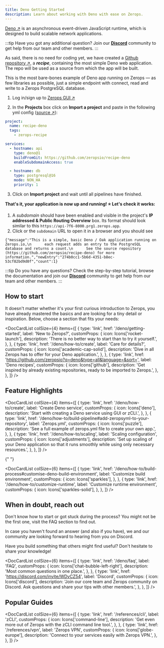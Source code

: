 ```yaml
---
title: Deno Getting Started
description: Learn about working with Deno with ease on Zerops.
---
```



[Deno ↗](https://deno.org/en) is an asynchronous event-driven JavaScript runtime, which is designed to build scalable network applications.

:::tip
Have you got any additional question? Join our **[Discord](https://discord.com/invite/WDvCZ54)** community to get help from our team and other members.
:::


As said, there is no need for coding yet, we have created a [Github repository ↗](https://github.com/zeropsio/recipe-deno), a **_recipe_**, containing the most simple Deno web application. The repo will be used as a source from which the app will be built.

<CustomCard title="No Fuss, Just Deploy with Speed!" emoji="🚀">
  This is the most bare-bones example of Deno app running on Zerops — as few libraries as possible,
  just a simple endpoint with connect, read and write to a Zerops PostgreSQL database.

  <DeployButton link="deno" badgeWidth="200" />
</CustomCard>

1. Log in/sign up to [Zerops GUI ↗](https://app.zerops.io)


2. In the **Projects** box click on **Import a project** and paste in the following yml config ([source ↗](https://github.com/zeropsio/recipe-deno/blob/main/zerops-project-import.yml)):

```yml
project:
  name: recipe-deno
  tags:
    - zerops-recipe

services:
  - hostname: api
    type: deno@1
    buildFromGit: https://github.com/zeropsio/recipe-deno
    enableSubdomainAccess: true

  - hostname: db
    type: postgresql@16
    mode: NON_HA
    priority: 1
```

3. Click on **Import project** and wait until all pipelines have finished.

**That's it, your application is now up and running! :star: Let's check it works:**

1. A _subdomain_ should have been enabled and visible in the project's **IP addressed & Public Routing Overview** box. Its format should look similar to this `https://api-7f6-8000.prg1.zerops.app`.
2. Click or the `subdomain` URL to open it in a browser and you should see

```
{"message":"This is a simple, basic Deno / Oak application running on Zerops.io,\n      each request adds an entry to the PostgreSQL database and returns a count.\n      See the source repository (https://github.com/zeropsio/recipe-deno) for more information.","newEntry":"274b0cc1-5b6d-4351-b8ec-53cf82bd9d0f","count":1}
```

:::tip
Do you have any questions? Check the step-by-step tutorial, browse the documentation and join our **[Discord](https://discord.com/invite/WDvCZ54)** community to get help from our team and other members.
:::

## How to start

It doesn't matter whether it's your first curious introduction to Zerops, you have already mastered the basics and are looking for a tiny detail or inspiration. Below, choose a section that fits your needs:

<DocCardList
  colSize={4}
  items={[
    {
      type: 'link',
      href: '/deno/getting-started',
      label: 'New to Zerops?',
      customProps: {
        icon: Icons['rocket-launch'],
        description: 'There is no better way to start than to try it yourself.',
      },
    },
    {
      type: 'link',
      href: '/deno/how-to/create',
      label: 'Care for details?',
      customProps: {
        icon: Icons['academic-cap-solid'],
        description:
          'Dive in all Zerops has to offer for your Deno application.',
      },
    },
    {
      type: 'link',
      href: 'https://github.com/zeropsio?q=deno&type=all&language=&sort=',
      label: 'Deno recipes',
      customProps: {
        icon: Icons['github'],
        description:
          'Get inspired by already existing repositories, ready to be imported to Zerops.',
      },
    },
  ]}
/>

## Feature Highlights

<DocCardList
  colSize={4}
  items={[
    {
      type: 'link',
      href: '/deno/how-to/create',
      label: 'Create Deno service',
      customProps: {
        icon: Icons['deno'],
        description: 'Start with creating a Deno service using GUI or zCLI.',
      },
    },
    {
      type: 'link',
      href: '/deno/how-to/build-pipeline#add-zeropsyml-to-your-repository',
      label: 'Zerops.yml',
      customProps: {
        icon: Icons['puzzle'],
        description:
          'See a full example of zerops.yml file to create your own app.',
      },
    },
    {
      type: 'link',
      href: '/deno/how-to/scaling',
      label: 'Scaling configuration',
      customProps: {
        icon: Icons['adjustments'],
        description:
          'Set up scaling of your Deno application so that it runs smoothly while using only necessary resources.',
      },
    },
  ]}
/>

{" "}

<DocCardList
  colSize={6}
  items={[
    {
      type: 'link',
      href: '/deno/how-to/build-process#customise-deno-build-environment',
      label: 'Customize build environment',
      customProps: {
        icon: Icons['sparkles'],
      },
    },
    {
      type: 'link',
      href: '/deno/how-to/customize-runtime',
      label: 'Customize runtime environment',
      customProps: {
        icon: Icons['sparkles-solid'],
      },
    },
  ]}
/>

## When in doubt, reach out

Don't know how to start or got stuck during the process? You might not be the first one, visit the FAQ section to find out.

In case you haven't found an answer (and also if you have), we and our community are looking forward to hearing from you on Discord.

Have you build something that others might find useful? Don't hesitate to share your knowledge!

<DocCardList
  colSize={6}
  items={[
    {
      type: 'link',
      href: '/deno/faq',
      label: 'FAQ',
      customProps: {
        icon: Icons['chat-bubble-left-right'],
        description: 'Most common questions in one place.',
      },
    },
    {
      type: 'link',
      href: 'https://discord.com/invite/WDvCZ54',
      label: 'Discord',
      customProps: {
        icon: Icons['discord'],
        description:
          'Join our core team and Zerops community on Discord. Ask questions and share your tips with other members.',
      },
    },
  ]}
/>

## Popular Guides

<DocCardList
  colSize={6}
  items={[
    {
      type: 'link',
      href: '/references/cli',
      label: 'zCLI',
      customProps: {
        icon: Icons['command-line'],
        description:
          'Get even more out of Zerops with the zCLI command line tool.',
      },
    },
    {
      type: 'link',
      href: '/references/vpn',
      label: 'Zerops VPN',
      customProps: {
        icon: Icons['globe-europe'],
        description: 'Connect to your services easily with Zerops VPN.',
      },
    },
  ]}
/>
